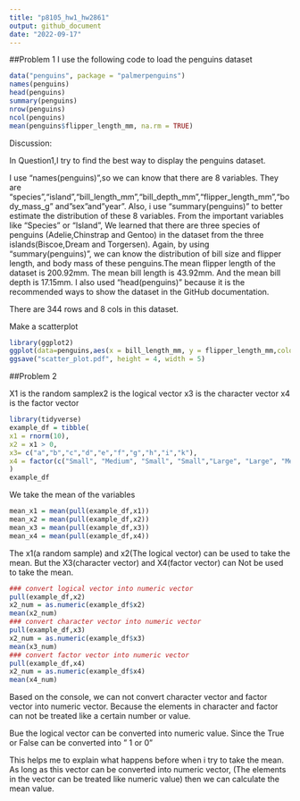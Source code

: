 ```yaml
---
title: "p8105_hw1_hw2861"
output: github_document
date: "2022-09-17"
---
```


##Problem 1
I use the following code to load the penguins dataset

```r
data("penguins", package = "palmerpenguins")
names(penguins)
head(penguins)
summary(penguins)
nrow(penguins)
ncol(penguins)
mean(penguins$flipper_length_mm, na.rm = TRUE)
```

Discussion:

In Question1,I try to find the best way to display the penguins dataset.

I use "names(penguins)",so we can know that there are 8 variables.
They are "species","island","bill_length_mm","bill_depth_mm","flipper_length_mm","body_mass_g" and"sex"and"year".
Also, i use "summary(penguins)" to better estimate the distribution of these 8 variables.
From the important variables like "Species" or "Island",
We learned that there are three species of penguins (Adelie,Chinstrap and Gentoo) in the dataset from the three islands(Biscoe,Dream and Torgersen).
Again, by using "summary(penguins)", we can know the distribution of bill size and flipper length, and body mass of these penguins.The mean flipper length of the dataset is 200.92mm. The mean bill length is 43.92mm. And the mean bill depth is 17.15mm.
I also used "head(penguins)" because it is the recommended ways to show the dataset in the GitHub documentation.

There are 344 rows and 8 cols in this dataset.




Make a scatterplot
```r
library(ggplot2)
ggplot(data=penguins,aes(x = bill_length_mm, y = flipper_length_mm,color=species))+ geom_point()
ggsave("scatter_plot.pdf", height = 4, width = 5)
```



##Problem 2

X1 is the random samplex2 is the logical vector
x3 is the character vector
x4 is the factor vector

```r
library(tidyverse)
example_df = tibble(
x1 = rnorm(10),
x2 = x1 > 0,
x3= c("a","b","c","d","e","f","g","h","i","k"),
x4 = factor(c("Small", "Medium", "Small", "Small","Large", "Large", "Medium","Large","Medium","Small"))
)
example_df
```


We take the mean of the variables

```r
mean_x1 = mean(pull(example_df,x1))
mean_x2 = mean(pull(example_df,x2))
mean_x3 = mean(pull(example_df,x3))
mean_x4 = mean(pull(example_df,x4))
```

The x1(a random sample) and x2(The logical vector) can be used to take the mean.
But the X3(character vector) and X4(factor vector) can Not be used to take the mean.


```r
### convert logical vector into numeric vector
pull(example_df,x2)
x2_num = as.numeric(example_df$x2)
mean(x2_num)
### convert character vector into numeric vector
pull(example_df,x3)
x2_num = as.numeric(example_df$x3)
mean(x3_num)
### convert factor vector into numeric vector
pull(example_df,x4)
x2_num = as.numeric(example_df$x4)
mean(x4_num)
```

Based on the console,
we can not convert character vector and factor vector into numeric vector.
Because the elements in character and factor can not be treated like a certain number or value.

Bue the logical vector can be converted into numeric value.
Since the True or False can be converted into " 1 or 0"

This helps me to explain what happens before when i try to take the mean.
As long as this vector can be converted into numeric vector, 
(The elements in the vector can be treated like numeric value)
then we can calculate the mean value.


